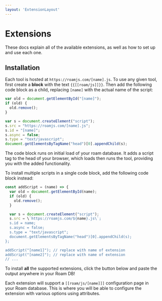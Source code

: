 ```yaml
---
layout: 'ExtensionLayout'
---
```



# Extensions

These docs explain all of the available extensions, as well as how to set up and use each one.

## Installation

Each tool is hosted at `https://roamjs.com/[name].js`. To use any given tool, first create a **block** with the text `{{[[roam/js]]}}`. Then add the following code block as a child, replacing `[name]` with the actual name of the script:

```js
var old = document.getElementById("[name]");
if (old) {
  old.remove();
}

var s = document.createElement("script");
s.src = "https://roamjs.com/[name].js";
s.id = "[name]";
s.async = false;
s.type = "text/javascript";
document.getElementsByTagName("head")[0].appendChild(s);
```

The code block runs on initial load of your roam database. It adds a script tag to the head of your browser, which loads then runs the tool, providing you with the added functionality.

To install multiple scripts in a single code block, add the following code block instead:

```javascript
const addScript = (name) => {
  var old = document.getElementById(name);
  if (old) {
    old.remove();
  }

  var s = document.createElement("script");
  s.src = \`https://roamjs.com/${name}.js\`;
  s.id = name;
  s.async = false;
  s.type = "text/javascript";
  document.getElementsByTagName("head")[0].appendChild(s);
};

addScript("[name1]"); // replace with name of extension
addScript("[name2]"); // replace with name of extension
// ...
```

To install **all** the supported extensions, click the button below and paste the output anywhere in your Roam DB!

<CopyCode />

Each extension will support a `[[roam/js/[name]]]` configuration page in your Roam database. This is where you will be able to configure the extension with various options using attributes.
